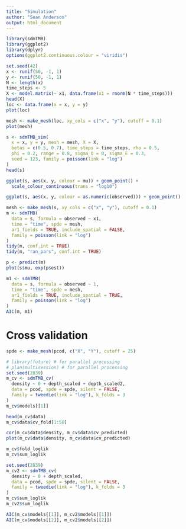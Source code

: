 ```yaml
---
title: "Simulation"
author: "Sean Anderson"
output: html_document
---
```


```r
library(sdmTMB)
library(ggplot2)
library(dplyr)
options(ggplot2.continuous.colour = "viridis")
```

```r
set.seed(42)
x <- runif(50, -1, 1)
y <- runif(50, -1, 1)
N <- length(x)
time_steps <- 5
X <- model.matrix(~ x1, data.frame(x1 = rnorm(N * time_steps)))
head(X)
loc <- data.frame(x = x, y = y)
plot(loc)
```

```r
mesh <- make_mesh(loc, xy_cols = c("x", "y"), cutoff = 0.1)
plot(mesh)
```

```r
s <- sdmTMB_sim(
  x = x, y = y, mesh = mesh, X = X,
  betas = c(0.5, 0.7), time_steps = time_steps, rho = 0.5,
  phi = 0.2, range = 0.8, sigma_O = 0, sigma_E = 0.3,
  seed = 123, family = poisson(link = "log")
)
head(s)
```

```r
ggplot(s, aes(x, y, colour = mu)) + geom_point() +
  scale_colour_continuous(trans = "log10")
```

```r
ggplot(s, aes(x, y, colour = as.numeric(observed))) + geom_point()
```

```r
mesh <- make_mesh(s, xy_cols = c("x", "y"), cutoff = 0.1)
m <- sdmTMB(
  data = s, formula = observed ~ x1,
  time = "time", spde = mesh,
  ar1_fields = TRUE, include_spatial = FALSE,
  family = poisson(link = "log")
)
tidy(m, conf.int = TRUE)
tidy(m, "ran_pars", conf.int = TRUE)
```

```r
p <- predict(m)
plot(s$mu, exp(p$est))
```

```r
m1 <- sdmTMB(
  data = s, formula = observed ~ 1,
  time = "time", spde = mesh,
  ar1_fields = TRUE, include_spatial = TRUE,
  family = poisson(link = "log")
)
AIC(m, m1)
```

# Cross validation

```r
spde <- make_mesh(pcod, c("X", "Y"), cutoff = 25)

# library(future) # for parallel processing
# plan(multisession) # for parallel processing
set.seed(2839)
m_cv <- sdmTMB_cv(
  density ~ 0 + depth_scaled + depth_scaled2,
  data = pcod, spde = spde, silent = FALSE,
  family = tweedie(link = "log"), k_folds = 3
)
m_cv$models[[1]]

head(m_cv$data)
m_cv$data$cv_fold[1:50]

cor(m_cv$data$density, m_cv$data$cv_predicted)
plot(m_cv$data$density, m_cv$data$cv_predicted)

m_cv$fold_loglik
m_cv$sum_loglik

set.seed(2839)
m_cv2 <- sdmTMB_cv(
  density ~ 0 + depth_scaled, 
  data = pcod, spde = spde, silent = FALSE,
  family = tweedie(link = "log"), k_folds = 3
)
m_cv$sum_loglik
m_cv2$sum_loglik

AIC(m_cv$models[[1]], m_cv2$models[[1]])
AIC(m_cv$models[[2]], m_cv2$models[[2]])
```

